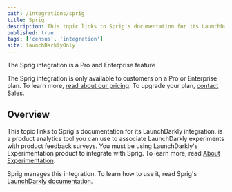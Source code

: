 ```yaml
---
path: /integrations/sprig
title: Sprig
description: This topic links to Sprig's documentation for its LaunchDarkly integration. Sprig is a product analytics tool you can use to associate LaunchDarkly experiments with product feedback surveys.
published: true
tags: ['census', 'integration']
site: launchDarklyOnly
---
```


<Callout intent="primary">
<CalloutTitle>The Sprig integration is a Pro and Enterprise feature</CalloutTitle>
<CalloutDescription>

The Sprig integration is only available to customers on a Pro or Enterprise plan. To learn more, [read about our pricing](https://launchdarkly.com/pricing/). To upgrade your plan, [contact Sales](https://launchdarkly.com/contact-sales/).

</CalloutDescription>
</Callout>

## Overview

This topic links to Sprig's documentation for its LaunchDarkly integration. 
is a product analytics tool you can use to associate LaunchDarkly experiments with product feedback surveys. You must be using LaunchDarkly's Experimentation product to integrate with Sprig. To learn more, read [About Experimentation](/home/about-experimentation).

Sprig manages this integration. To learn how to use it, read Sprig's [LaunchDarkly documentation](https://docs.sprig.com/docs/launchdarkly).
